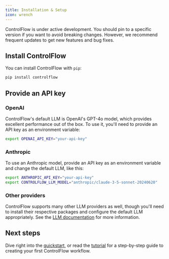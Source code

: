 ```yaml
---
title: Installation & Setup
icon: wrench
---
```

<Warning>
ControlFlow is under active development. You should pin to a specific version if you want to avoid breaking changes. However, we recommend frequent updates to get new features and bug fixes.
</Warning>

## Install ControlFlow

You can install ControlFlow with `pip`:

```bash
pip install controlflow 
```

## Provide an API key

### OpenAI

ControlFlow's default LLM is OpenAI's GPT-4o model, which provides excellent performance out of the box. To use it, you'll need to provide an API key as an environment variable:

```bash
export OPENAI_API_KEY="your-api-key"
```

### Anthropic

To use an Anthropic model, provide an API key as an environment variable and change the default LLM, like this:

```bash
export ANTHROPIC_API_KEY="your-api-key"
export CONTROLFLOW_LLM_MODEL="anthropic/claude-3-5-sonnet-20240620"
```

### Other providers

ControlFlow supports many other LLM providers as well, though you'll need to install their respective packages and configure the default LLM appropriately. See the [LLM documentation](/guides/configure-llms) for more information.


## Next steps

Dive right into the [quickstart](/quickstart), or read the [tutorial](/tutorial) for a step-by-step guide to creating your first ControlFlow workflow.

